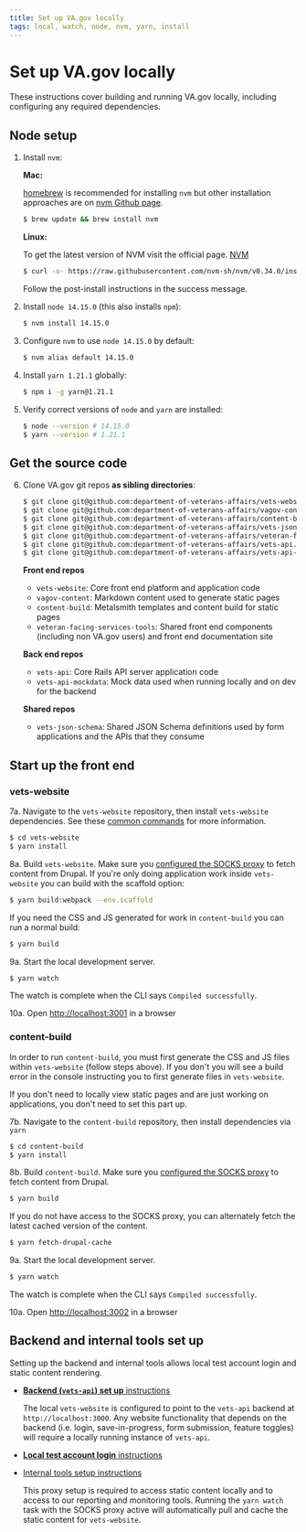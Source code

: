 ```yaml
---
title: Set up VA.gov locally
tags: local, watch, node, nvm, yarn, install
---
```


# Set up VA.gov locally

These instructions cover building and running VA.gov locally, including configuring any required dependencies.

## Node setup

1. Install `nvm`:

   **Mac:**

   [homebrew](http://brew.sh/) is recommended for installing `nvm` but other installation approaches are on [nvm Github page](https://github.com/creationix/nvm#installation-and-update).

   ```bash
   $ brew update && brew install nvm
   ```

   **Linux:**

   To get the latest version of NVM visit the official page. [NVM](https://github.com/nvm-sh/nvm)

   ```bash
   $ curl -o- https://raw.githubusercontent.com/nvm-sh/nvm/v0.34.0/install.sh | bash
   ```

   Follow the post-install instructions in the success message.

1. Install `node 14.15.0` (this also installs `npm`):

   ```bash
   $ nvm install 14.15.0
   ```

1. Configure `nvm` to use `node 14.15.0` by default:

   ```bash
   $ nvm alias default 14.15.0
   ```

1. Install `yarn 1.21.1` globally:

   ```bash
   $ npm i -g yarn@1.21.1
   ```

1. Verify correct versions of `node` and `yarn` are installed:

   ```bash
   $ node --version # 14.15.0
   $ yarn --version # 1.21.1
   ```

## Get the source code

6. Clone VA.gov git repos **as sibling directories**:

   ```bash
   $ git clone git@github.com:department-of-veterans-affairs/vets-website.git
   $ git clone git@github.com:department-of-veterans-affairs/vagov-content.git
   $ git clone git@github.com:department-of-veterans-affairs/content-build.git
   $ git clone git@github.com:department-of-veterans-affairs/vets-json-schema.git
   $ git clone git@github.com:department-of-veterans-affairs/veteran-facing-services-tools.git
   $ git clone git@github.com:department-of-veterans-affairs/vets-api.git
   $ git clone git@github.com:department-of-veterans-affairs/vets-api-mockdata.git
   ```

   **Front end repos**
   - `vets-website`: Core front end platform and application code
   - `vagov-content`: Markdown content used to generate static pages
   - `content-build`: Metalsmith templates and content build for static pages
   - `veteran-facing-services-tools`: Shared front end components (including non VA.gov users) and front end documentation site

   **Back end repos**
   - `vets-api`: Core Rails API server application code
   - `vets-api-mockdata`: Mock data used when running locally and on dev for the backend

   **Shared repos**
   - `vets-json-schema`: Shared JSON Schema definitions used by form applications and the APIs that they consume

## Start up the front end

### vets-website

7a. Navigate to the `vets-website` repository, then install `vets-website` dependencies. See these [common commands](https://github.com/department-of-veterans-affairs/vets-website/blob/master/README.md) for more information.
   ```bash
   $ cd vets-website
   $ yarn install
   ```

8a. Build `vets-website`. Make sure you [configured the SOCKS proxy](https://github.com/department-of-veterans-affairs/va.gov-team/blob/master/platform/engineering/internal-tools.md#configure-the-socks-proxy) to fetch content from Drupal.
   If you're only doing application work inside `vets-website` you can build with the scaffold option:
   ```bash
   $ yarn build:webpack --env.scaffold
   ```

   If you need the CSS and JS generated for work in `content-build` you can run a normal build:

   ```bash
   $ yarn build
   ```

9a. Start the local development server.
   ```bash
   $ yarn watch
   ```

   The watch is complete when the CLI says `Compiled successfully`.

10a. Open [http://localhost:3001](http://localhost:3001) in a browser

### content-build

In order to run `content-build`, you must first generate the CSS and JS files within `vets-website` 
(follow steps above). If you don't you will see a build error in the console instructing you to first
generate files in `vets-website`.

If you don't need to locally view static pages and are just working on applications, you don't need to set this part up.

7b. Navigate to the `content-build` repository, then install dependencies via `yarn`
   ```bash
   $ cd content-build
   $ yarn install
   ```

8b. Build `content-build`. Make sure you [configured the SOCKS proxy](https://github.com/department-of-veterans-affairs/va.gov-team/blob/master/platform/engineering/internal-tools.md#configure-the-socks-proxy) to fetch content from Drupal.
   ```bash
   $ yarn build
   ```

   If you do not have access to the SOCKS proxy, you can alternately fetch the latest cached version of the content.
   ```bash
   $ yarn fetch-drupal-cache
   ```

9a. Start the local development server.
   ```bash
   $ yarn watch
   ```

   The watch is complete when the CLI says `Compiled successfully`.

10a. Open [http://localhost:3002](http://localhost:3002) in a browser

## Backend and internal tools set up

Setting up the backend and internal tools allows local test account login and static content rendering.

- [**Backend (`vets-api`) set up** instructions](https://github.com/department-of-veterans-affairs/vets-api)

  The local `vets-website` is configured to point to the `vets-api` backend at `http://localhost:3000`. Any website functionality that depends on the backend (i.e. login, save-in-progress, form submission, feature toggles) will require a locally running instance of `vets-api`.

- [**Local test account login** instructions](https://github.com/department-of-veterans-affairs/vets.gov-team/blob/master/Administrative/Accessing-Staging.md)

- [Internal tools setup instructions](internal-tools)

  This proxy setup is required to access static content locally and to access to our reporting and monitoring tools. Running the `yarn watch` task with the SOCKS proxy active will automatically pull and cache the static content for `vets-website`.
